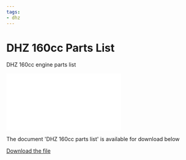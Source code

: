 ```yaml
---
tags:
- dhz
---
```



# DHZ 160cc Parts List

DHZ 160cc engine parts list

<div style={{ position: 'relative', paddingBottom: '141.4%', height: 0, overflow: 'hidden', maxWidth: '100%', background: '#f0f0f0' }}>
  <iframe
    src="/file/DHZ160parts.pdf#toolbar=0&navpanes=0&scrollbar=0"
    style={{ position: 'absolute', top: 0, left: 0, width: '100%', height: '100%' }}
    frameBorder="0"
    scrolling="no">
  </iframe>
</div>

The document 'DHZ 160cc parts list' is available for download below

[Download the file](../../../static/file/DHZ160parts.pdf)
